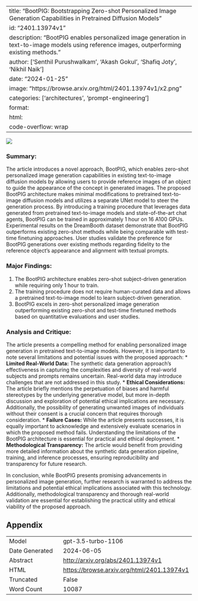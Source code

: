 
---
title: "BootPIG: Bootstrapping Zero-shot Personalized Image Generation Capabilities in Pretrained Diffusion Models"
id: "2401.13974v1"
description: "BootPIG enables personalized image generation in text-to-image models using reference images, outperforming existing methods."
author: ['Senthil Purushwalkam', 'Akash Gokul', 'Shafiq Joty', 'Nikhil Naik']
date: "2024-01-25"
image: "https://browse.arxiv.org/html/2401.13974v1/x2.png"
categories: ['architectures', 'prompt-engineering']
format:
  html:
    code-overflow: wrap
---

![](https://browse.arxiv.org/html/2401.13974v1/x2.png)

### **Summary:**
The article introduces a novel approach, BootPIG, which enables zero-shot personalized image generation capabilities in existing text-to-image diffusion models by allowing users to provide reference images of an object to guide the appearance of the concept in generated images. The proposed BootPIG architecture makes minimal modifications to pretrained text-to-image diffusion models and utilizes a separate UNet model to steer the generation process. By introducing a training procedure that leverages data generated from pretrained text-to-image models and state-of-the-art chat agents, BootPIG can be trained in approximately 1 hour on 16 A100 GPUs. Experimental results on the DreamBooth dataset demonstrate that BootPIG outperforms existing zero-shot methods while being comparable with test-time finetuning approaches. User studies validate the preference for BootPIG generations over existing methods regarding fidelity to the reference object's appearance and alignment with textual prompts.

### Major Findings:
1. The BootPIG architecture enables zero-shot subject-driven generation while requiring only 1 hour to train.
2. The training procedure does not require human-curated data and allows a pretrained text-to-image model to learn subject-driven generation.
3. BootPIG excels in zero-shot personalized image generation outperforming existing zero-shot and test-time finetuned methods based on quantitative evaluations and user studies.

### Analysis and Critique:
The article presents a compelling method for enabling personalized image generation in pretrained text-to-image models. However, it is important to note several limitations and potential issues with the proposed approach:
* **Limited Real-World Data:** The synthetic data generation approach's effectiveness in capturing the complexities and diversity of real-world subjects and prompts remains uncertain. Real-world data may introduce challenges that are not addressed in this study.
* **Ethical Considerations:** The article briefly mentions the perpetuation of biases and harmful stereotypes by the underlying generative model, but more in-depth discussion and exploration of potential ethical implications are necessary. Additionally, the possibility of generating unwanted images of individuals without their consent is a crucial concern that requires thorough consideration.
* **Failure Cases:** While the article presents successes, it is equally important to acknowledge and extensively evaluate scenarios in which the proposed method fails. Understanding the limitations of the BootPIG architecture is essential for practical and ethical deployment.
* **Methodological Transparency:** The article would benefit from providing more detailed information about the synthetic data generation pipeline, training, and inference processes, ensuring reproducibility and transparency for future research.

In conclusion, while BootPIG presents promising advancements in personalized image generation, further research is warranted to address the limitations and potential ethical implications associated with this technology. Additionally, methodological transparency and thorough real-world validation are essential for establishing the practical utility and ethical viability of the proposed approach.

## Appendix

|          |          |
|----------|----------|
| Model     | gpt-3.5-turbo-1106       |
| Date Generated     | 2024-06-05       |
| Abstract | [http://arxiv.org/abs/2401.13974v1](http://arxiv.org/abs/2401.13974v1)        |
| HTML     | [https://browse.arxiv.org/html/2401.13974v1](https://browse.arxiv.org/html/2401.13974v1)       |
| Truncated       | False       |
| Word Count       | 10087       |